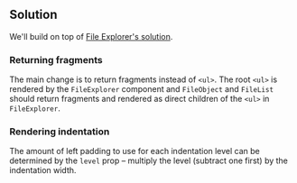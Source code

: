 ## Solution

We'll build on top of [File Explorer's solution](/questions/user-interface/file-explorer/react/solution).

### Returning fragments

The main change is to return fragments instead of `<ul>`. The root `<ul>` is rendered by the `FileExplorer` component and `FileObject` and `FileList` should return fragments and rendered as direct children of the `<ul>` in `FileExplorer`.

### Rendering indentation

The amount of left padding to use for each indentation level can be determined by the `level` prop – multiply the level (subtract one first) by the indentation width.
